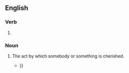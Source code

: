 ==English==

===Verb===
{{head|en|verb form}}

# {{present participle of|en|cherish|nocat=1}}

===Noun===
{{en-noun}}

# The act by which somebody or something is cherished.
#* {{quote-text|en|year=1859|author=Richard Henry Dana|title=To Cuba and Back: A Vacation Voyage|page=130|passage=But home and its '''cherishings''', and revived moral force, restored him{{...}}}}